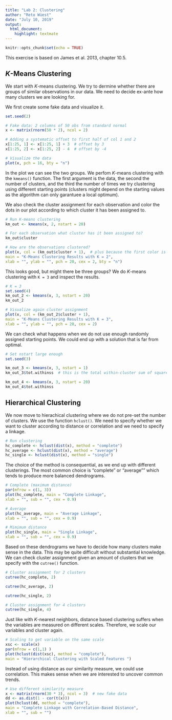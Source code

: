 ```yaml
---
title: "Lab 2: Clustering"
author: "Reto Wüest"
date: "July 10, 2019"
output:
  html_document:
    highlight: textmate
---
```


```r
knitr::opts_chunk$set(echo = TRUE)
```

This exercise is based on James et al. 2013, chapter 10.5.

## *K*-Means Clustering

We start with *K*-means clustering. We try to dermine whether there are groups of similar observations in our data. We need to decide ex-ante how many clusters we are looking for.

We first create some fake data and visualize it.

```r
set.seed(2)

# Fake data: 2 columns of 50 obs from standard normal
x <- matrix(rnorm(50 * 2), ncol = 2)

# Adding a systematic offset to first half of col 1 and 2
x[1:25, 1] <- x[1:25, 1] + 3  # offset by 3
x[1:25, 2] <- x[1:25, 2] - 4  # offset by -4

# Visualize the data
plot(x, pch = 16, bty = "n")
```

In the plot we can see the two groups. We perfom *K*-means clustering with the `kmeans()` function. The first argument is the data, the second the number of clusters, and the third the number of times we try clustering using different starting points (clusters might depend on the starting values as the algorithm can only garantuee a local optimum).

We also check the cluster assignment for each observation and color the dots in our plot according to which cluster it has been assigned to.

```r
# Run K-means clustering
km_out <- kmeans(x, 2, nstart = 20)

# For each observation what cluster has it been assigned to?
km_out$cluster
```

```r
# How are the observations clustered?
plot(x, col = (km_out$cluster + 1),  # plus because the first color is black 
main = "K-Means Clustering Results with K = 2", 
xlab = "", ylab = "", pch = 20, cex = 2, bty = "n")
```

This looks good, but might there be three groups? We do *K*-means clustering with `K = 3` and inspect the results.

```r
# K = 3
set.seed(4)
km_out_2 <- kmeans(x, 3, nstart = 20)
km_out_2
```

```r
# Visualize again cluster assignment
plot(x, col = (km_out_2$cluster + 1), 
main = "K-Means Clustering Results with K = 3", 
xlab = "", ylab = "", pch = 20, cex = 2)
```

We can check what happens when we do not use enough randomly assigned starting points. We could end up with a solution that is far from optimal.

```r
# Set nstart large enough
set.seed(3)

km_out_3 <- kmeans(x, 3, nstart = 1)
km_out_3$tot.withinss  # this is the total within-cluster sum of squares, which we seek to minimize by performing K-means clustering

km_out_4 <- kmeans(x, 3, nstart = 20)
km_out_4$tot.withinss
```

## Hierarchical Clustering

We now move to hierachical clustering where we do not pre-set the number of clusters. We use the function `hclust()`. We need to specify whether we want to cluster according to distance or correlation and we need to specify a linkage.

```r
# Run clustering
hc_complete <- hclust(dist(x), method = "complete")
hc_average <- hclust(dist(x), method = "average")
hc_single <- hclust(dist(x), method = "single")
```

The choice of the method is consequential, as we end up with different clusterings. The most common choice is "complete" or "average"" which tends to produce more balanced dendrograms.

```r
# Complete (maximum distance)
par(mfrow = c(1, 3))
plot(hc_complete, main = "Complete Linkage", 
xlab = "", sub = "", cex = 0.9)

# Average
plot(hc_average, main = "Average Linkage", 
xlab = "", sub = "", cex = 0.9)

# Mimimum distance
plot(hc_single, main = "Single Linkage", 
xlab = "", sub = "", cex = 0.9)
```

Based on these dendrograms we have to decide how many clusters make sense in the data. This may be quite difficult without substantial knowledge. We can check cluster assignment given an amount of clusters that we specify with the `cutree()` function.

```r
# Cluster assignment for 2 clusters
cutree(hc_complete, 2)

cutree(hc_average, 2)

cutree(hc_single, 2)

# Cluster assignment for 4 clusters
cutree(hc_single, 4)
```

Just like with *K*-nearest neighbors, distance based clustering suffers when the variables are measured on different scales. Therefore, we scale our variables and cluster again.

```r
# Scaling to get variable on the same scale
xsc <- scale(x)
par(mfrow = c(1,1) )
plot(hclust(dist(xsc), method = "complete"), 
main = "Hierarchical Clustering with Scaled Features ")
```

Instead of using distance as our similarity measure, we could use correlation. This makes sense when we are interested to uncover common trends.

```r
# Use different similarity measure
x <- matrix(rnorm(30 * 3), ncol = 3)  # new fake data
dd <- as.dist(1 - cor(t(x)))
plot(hclust(dd, method = "complete"), 
main = "Complete Linkage with Correlation-Based Distance", 
xlab = "", sub = "")
```
